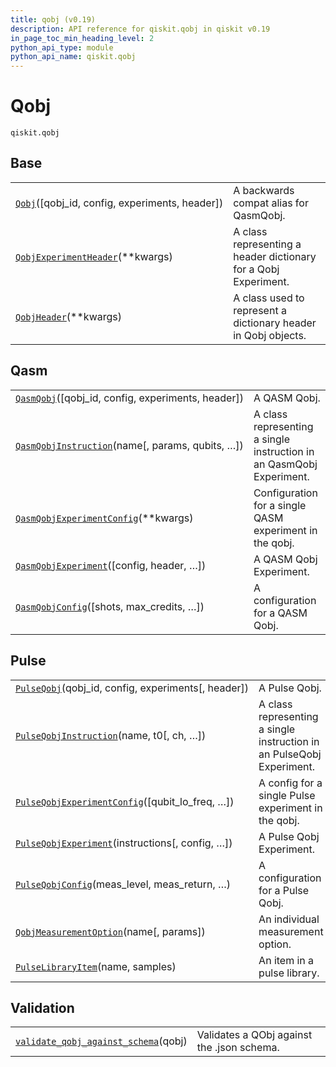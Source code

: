 ```yaml
---
title: qobj (v0.19)
description: API reference for qiskit.qobj in qiskit v0.19
in_page_toc_min_heading_level: 2
python_api_type: module
python_api_name: qiskit.qobj
---
```


<span id="module-qiskit.qobj" />

<span id="qiskit-qobj" />

<span id="qobj-qiskit-qobj" />

# Qobj

`qiskit.qobj`

## Base

|                                                                                                           |                                                                 |
| --------------------------------------------------------------------------------------------------------- | --------------------------------------------------------------- |
| [`Qobj`](qiskit.qobj.Qobj "qiskit.qobj.Qobj")(\[qobj\_id, config, experiments, header])                   | A backwards compat alias for QasmQobj.                          |
| [`QobjExperimentHeader`](qiskit.qobj.QobjExperimentHeader "qiskit.qobj.QobjExperimentHeader")(\*\*kwargs) | A class representing a header dictionary for a Qobj Experiment. |
| [`QobjHeader`](qiskit.qobj.QobjHeader "qiskit.qobj.QobjHeader")(\*\*kwargs)                               | A class used to represent a dictionary header in Qobj objects.  |

## Qasm

|                                                                                                                        |                                                                      |
| ---------------------------------------------------------------------------------------------------------------------- | -------------------------------------------------------------------- |
| [`QasmQobj`](qiskit.qobj.QasmQobj "qiskit.qobj.QasmQobj")(\[qobj\_id, config, experiments, header])                    | A QASM Qobj.                                                         |
| [`QasmQobjInstruction`](qiskit.qobj.QasmQobjInstruction "qiskit.qobj.QasmQobjInstruction")(name\[, params, qubits, …]) | A class representing a single instruction in an QasmQobj Experiment. |
| [`QasmQobjExperimentConfig`](qiskit.qobj.QasmQobjExperimentConfig "qiskit.qobj.QasmQobjExperimentConfig")(\*\*kwargs)  | Configuration for a single QASM experiment in the qobj.              |
| [`QasmQobjExperiment`](qiskit.qobj.QasmQobjExperiment "qiskit.qobj.QasmQobjExperiment")(\[config, header, …])          | A QASM Qobj Experiment.                                              |
| [`QasmQobjConfig`](qiskit.qobj.QasmQobjConfig "qiskit.qobj.QasmQobjConfig")(\[shots, max\_credits, …])                 | A configuration for a QASM Qobj.                                     |

## Pulse

|                                                                                                                                     |                                                                       |
| ----------------------------------------------------------------------------------------------------------------------------------- | --------------------------------------------------------------------- |
| [`PulseQobj`](qiskit.qobj.PulseQobj "qiskit.qobj.PulseQobj")(qobj\_id, config, experiments\[, header])                              | A Pulse Qobj.                                                         |
| [`PulseQobjInstruction`](qiskit.qobj.PulseQobjInstruction "qiskit.qobj.PulseQobjInstruction")(name, t0\[, ch, …])                   | A class representing a single instruction in an PulseQobj Experiment. |
| [`PulseQobjExperimentConfig`](qiskit.qobj.PulseQobjExperimentConfig "qiskit.qobj.PulseQobjExperimentConfig")(\[qubit\_lo\_freq, …]) | A config for a single Pulse experiment in the qobj.                   |
| [`PulseQobjExperiment`](qiskit.qobj.PulseQobjExperiment "qiskit.qobj.PulseQobjExperiment")(instructions\[, config, …])              | A Pulse Qobj Experiment.                                              |
| [`PulseQobjConfig`](qiskit.qobj.PulseQobjConfig "qiskit.qobj.PulseQobjConfig")(meas\_level, meas\_return, …)                        | A configuration for a Pulse Qobj.                                     |
| [`QobjMeasurementOption`](qiskit.qobj.QobjMeasurementOption "qiskit.qobj.QobjMeasurementOption")(name\[, params])                   | An individual measurement option.                                     |
| [`PulseLibraryItem`](qiskit.qobj.PulseLibraryItem "qiskit.qobj.PulseLibraryItem")(name, samples)                                    | An item in a pulse library.                                           |

## Validation

|                                                                                                                             |                                            |
| --------------------------------------------------------------------------------------------------------------------------- | ------------------------------------------ |
| [`validate_qobj_against_schema`](qiskit.qobj.validate_qobj_against_schema "qiskit.qobj.validate_qobj_against_schema")(qobj) | Validates a QObj against the .json schema. |

